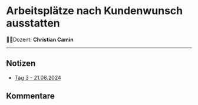 
# **Arbeitsplätze nach Kundenwunsch ausstatten**

🧑‍🏫Dozent: **Christian Camin**

---

## Notizen

- [Tag 3 - 21.08.2024](LF02/tag3.mdx)

## Kommentare

<br />
<br />

<Comments />
